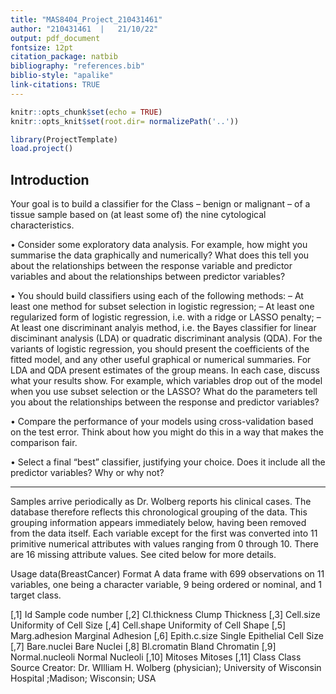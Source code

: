 ```yaml
---
title: "MAS8404_Project_210431461"
author: "210431461  |   21/10/22"
output: pdf_document
fontsize: 12pt
citation_package: natbib
bibliography: "references.bib"
biblio-style: "apalike"
link-citations: TRUE
---
```


\vspace{-0.7cm}

```r
knitr::opts_chunk$set(echo = TRUE)
knitr::opts_knit$set(root.dir= normalizePath('..'))
```

```r
library(ProjectTemplate)
load.project()
```

## Introduction 

Your goal is to build a classifier for the Class – benign or malignant – of a tissue sample based on (at least some of) the nine cytological characteristics.

• Consider some exploratory data analysis. For example, how might you summarise the data
graphically and numerically? What does this tell you about the relationships between the
response variable and predictor variables and about the relationships between predictor variables?

• You should build classifiers using each of the following methods:
– At least one method for subset selection in logistic regression;
– At least one regularized form of logistic regression, i.e. with a ridge or LASSO penalty;
– At least one discriminant analyis method, i.e. the Bayes classifier for linear disciminant
analysis (LDA) or quadratic discriminant analysis (QDA).
For the variants of logistic regression, you should present the coefficients of the fitted model,
and any other useful graphical or numerical summaries. For LDA and QDA present estimates
of the group means. In each case, discuss what your results show. For example, which variables
drop out of the model when you use subset selection or the LASSO? What do the parameters
tell you about the relationships between the response and predictor variables?

• Compare the performance of your models using cross-validation based on the test error. Think
about how you might do this in a way that makes the comparison fair.

• Select a final “best” classifier, justifying your choice. Does it include all the predictor variables?
Why or why not?

--- 

Samples arrive periodically as Dr. Wolberg reports his clinical cases. The database therefore reflects this chronological grouping of the data. This grouping information appears immediately below, having been removed from the data itself. Each variable except for the first was converted into 11 primitive numerical attributes with values ranging from 0 through 10. There are 16 missing attribute values. See cited below for more details.

Usage
data(BreastCancer)
Format
A data frame with 699 observations on 11 variables, one being a character variable, 9 being ordered or nominal, and 1 target class.

[,1]	Id	Sample code number
[,2]	Cl.thickness	Clump Thickness
[,3]	Cell.size	Uniformity of Cell Size
[,4]	Cell.shape	Uniformity of Cell Shape
[,5]	Marg.adhesion	Marginal Adhesion
[,6]	Epith.c.size	Single Epithelial Cell Size
[,7]	Bare.nuclei	Bare Nuclei
[,8]	Bl.cromatin	Bland Chromatin
[,9]	Normal.nucleoli	Normal Nucleoli
[,10]	Mitoses	Mitoses
[,11]	Class	Class
Source
Creator: Dr. WIlliam H. Wolberg (physician); University of Wisconsin Hospital ;Madison; Wisconsin; USA